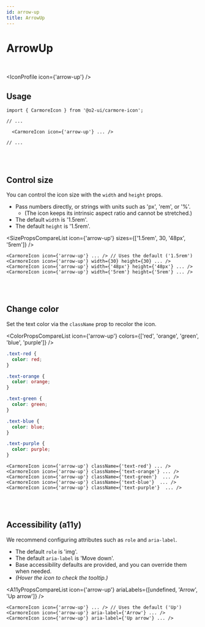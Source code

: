 ```yaml
---
id: arrow-up
title: ArrowUp
---
```




# ArrowUp

<br />

<IconProfile icon={'arrow-up'} />

## Usage

```tsx
import { CarmoreIcon } from '@o2-ui/carmore-icon';

// ...

  <CarmoreIcon icon={'arrow-up'} ... />

// ...
```

<br />
<br />

## Control size

You can control the icon size with the `width` and `height` props.

- Pass numbers directly, or strings with units such as 'px', 'rem', or '%'.
  - (The icon keeps its intrinsic aspect ratio and cannot be stretched.)
- The default `width` is '1.5rem'.
- The default `height` is '1.5rem'.

<SizePropsCompareList icon={'arrow-up'} sizes={['1.5rem', 30, '48px', '5rem']} />

```tsx
<CarmoreIcon icon={'arrow-up'} ... /> // Uses the default ('1.5rem')
<CarmoreIcon icon={'arrow-up'} width={30} height={30} ... />
<CarmoreIcon icon={'arrow-up'} width={'48px'} height={'48px'} ... />
<CarmoreIcon icon={'arrow-up'} width={'5rem'} height={'5rem'} ... />
```

<br />
<br />

## Change color

Set the text color via the `className` prop to recolor the icon.

<ColorPropsCompareList icon={'arrow-up'} colors={['red', 'orange', 'green', 'blue', 'purple']} />

```css
.text-red {
  color: red;
}

.text-orange {
  color: orange;
}

.text-green {
  color: green;
}

.text-blue {
  color: blue;
}

.text-purple {
  color: purple;
}
```

```tsx
<CarmoreIcon icon={'arrow-up'} className={'text-red'} ... />
<CarmoreIcon icon={'arrow-up'} className={'text-orange'} ... />
<CarmoreIcon icon={'arrow-up'} className={'text-green'}  ... />
<CarmoreIcon icon={'arrow-up'} className={'text-blue'}  ... />
<CarmoreIcon icon={'arrow-up'} className={'text-purple'}  ... />
```

<br />
<br />

## Accessibility (a11y)

We recommend configuring attributes such as `role` and `aria-label`.

- The default `role` is 'img'.
- The default `aria-label` is 'Move down'.
- Base accessibility defaults are provided, and you can override them when needed.
- _(Hover the icon to check the tooltip.)_

<A11yPropsCompareList icon={'arrow-up'} ariaLabels={[undefined, 'Arrow', 'Up arrow']} />

```tsx
<CarmoreIcon icon={'arrow-up'} ... /> // Uses the default ('Up')
<CarmoreIcon icon={'arrow-up'} aria-label={'Arrow'} ... />
<CarmoreIcon icon={'arrow-up'} aria-label={'Up arrow'} ... />
```
